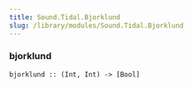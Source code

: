 ```yaml
---
title: Sound.Tidal.Bjorklund
slug: /library/modules/Sound.Tidal.Bjorklund
---
```


<!------------------------------------------------------------------------------
THIS IS A DOC FILE AUTOMATICALLY GENERATED FROM:

https://github.com/tidalcycles/Tidal/blob/main/src/Sound/Tidal/Bjorklund.hs

It's based on the documentation comments in the Tidal code.
Do not edit it directly--to update this documentation, please submit a
change to the original file in the Tidal repository. Thanks!
------------------------------------------------------------------------------->

### bjorklund
```
bjorklund :: (Int, Int) -> [Bool] 
```


